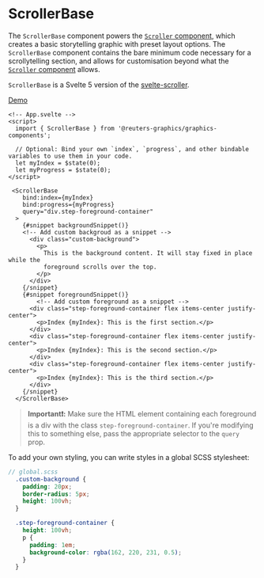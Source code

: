 

<Meta of={ScrollerBaseStories} />

# ScrollerBase

The `ScrollerBase` component powers the [`Scroller` component](?path=/story/components-graphics-scroller--docs), which creates a basic storytelling graphic with preset layout options.  The `ScrollerBase` component contains the bare minimum code necessary for a scrollytelling section, and allows for customisation beyond what the [`Scroller` component](?path=/story/components-graphics-scroller--docs) allows.

`ScrollerBase` is a Svelte 5 version of the [svelte-scroller](https://github.com/sveltejs/svelte-scroller).


[Demo](?path=/story/components-graphics-scrollerbase--demo)

```svelte
<!-- App.svelte -->
<script>
  import { ScrollerBase } from '@reuters-graphics/graphics-components';

  // Optional: Bind your own `index`, `progress`, and other bindable variables to use them in your code.
  let myIndex = $state(0);
  let myProgress = $state(0);
</script>

 <ScrollerBase
    bind:index={myIndex}
    bind:progress={myProgress}
    query="div.step-foreground-container"
  >
    {#snippet backgroundSnippet()}
    <!-- Add custom backgroud as a snippet -->
      <div class="custom-background">
        <p>
          This is the background content. It will stay fixed in place while the
          foreground scrolls over the top.
        </p>
      </div>
    {/snippet}
    {#snippet foregroundSnippet()}
        <!-- Add custom foreground as a snippet -->
      <div class="step-foreground-container flex items-center justify-center">
        <p>Index {myIndex}: This is the first section.</p>
      </div>
      <div class="step-foreground-container flex items-center justify-center">
        <p>Index {myIndex}: This is the second section.</p>
      </div>
      <div class="step-foreground-container flex items-center justify-center">
        <p>Index {myIndex}: This is the third section.</p>
      </div>
    {/snippet}
  </ScrollerBase>
```

> **Important❗:** Make sure the HTML element containing each foreground is a div with the class `step-foreground-container`. If you're modifying this to something else, pass the appropriate selector to the `query` prop.

To add your own styling, you can write styles in a global SCSS stylesheet:

```scss
// global.scss
  .custom-background {
    padding: 20px;
    border-radius: 5px;
    height: 100vh;
  }

  .step-foreground-container {
    height: 100vh;
    p {
      padding: 1em;
      background-color: rgba(162, 220, 231, 0.5);
    }
  }

```

